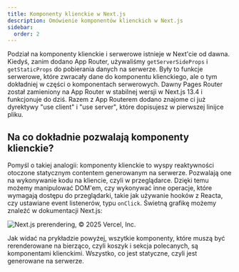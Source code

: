 ```yaml
---
title: Komponenty klienckie w Next.js
description: Omówienie komponentów klienckich w Next.js
sidebar:
  order: 2
---
```


Podział na komponenty klienckie i serwerowe istnieje w Next'cie od dawna. Kiedyś, zanim dodano App Router, używaliśmy `getServerSideProps` i `getStaticProps` do pobierania danych na serwerze. Były to funkcje serwerowe, które zwracały dane do komponentu klienckiego, ale o tym dokładniej w części o komponentach serwerowych. Dawny Pages Router został zamieniony na App Router w stabilnej wersji w Next.js 13.4 i funkcjonuje do dziś. Razem z App Routerem dodano znajome ci już dyrektywy "use client" i "use server", które dopisujesz w pierwszej linijce pliku.

## Na co dokładnie pozwalają komponenty klienckie?

Pomyśl o takiej analogii: komponenty klienckie to wyspy reaktywności otoczone statycznym contentem generowanym na serwerze. Pozwalają one na wykonywanie kodu na kliencie, czyli w przeglądarce. Dzięki temu możemy manipulować DOM'em, czy wykonywać inne operacje, które wymagają dostępu do przeglądarki, takie jak używanie hooków z Reacta, czy ustawiane event listenerów, typu `onClick`. Świetną grafikę możemy znaleźć w dokumentacji Next.js:

<img
  src="https://nextjs.org/_next/image?url=https%3A%2F%2Fh8DxKfmAPhn8O0p3.public.blob.vercel-storage.com%2Flearn%2Fdark%2Fthinking-in-ppr.png&w=1920&q=75"
  alt="Next.js prerendering, © 2025 Vercel, Inc."
/>

Jak widać na prykładzie powyżej, wszytkie komponenty, które muszą być rerenderowane na bierząco, czyli koszyk i sekcja polecanych, są komponentami klienckimi. Wszystko, co jest statyczne, czyli jest generowane na serwerze.
